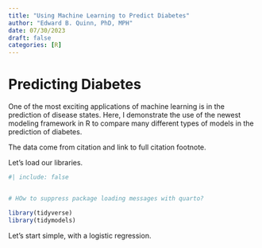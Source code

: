 ```yaml
---
title: "Using Machine Learning to Predict Diabetes"
author: "Edward B. Quinn, PhD, MPH"
date: 07/30/2023
draft: false
categories: [R]
---
```


# Predicting Diabetes

One of the most exciting applications of machine learning is in the prediction of disease states. Here, I demonstrate the use of the newest modeling framework in R to compare many different types of models in the prediction of diabetes.

The data come from citation and link to full citation footnote. 

Let's load our libraries.

```r

#| include: false


# HOw to suppress package loading messages with quarto?

library(tidyverse)
library(tidymodels)

```


Let's start simple, with a logistic regression.

```r


```



